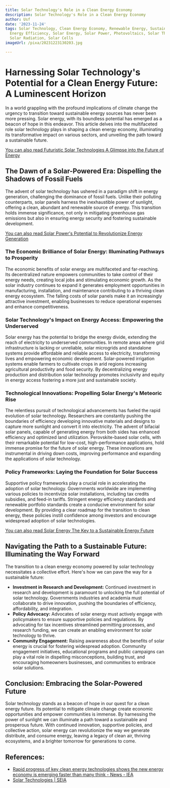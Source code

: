 ```yaml
---
title: Solar Technology's Role in a Clean Energy Economy
description: Solar Technology's Role in a Clean Energy Economy
author: Usf
date: '2023-11-24'
tags: Solar Technology, Clean Energy Economy, Renewable Energy, Sustainable Energy,
  Energy Efficiency, Solar Energy, Solar Power, Photovoltaics, Solar Thermal Energy,
  Solar Radiation, Solar Cells
imageUrl: /pixa/20231223130203.jpg

---
```

# Harnessing Solar Technology's  Potential for a Clean Energy Future: A Luminescent Horizon

In a world grappling with the  profound implications of climate change the  urgency to transition toward sustainable energy sources has never been  more pressing. Solar energy, with its boundless potential has emerged as a  beacon of hope in this endeavor. This article delves into the multifaceted role solar technology plays in shaping a clean energy economy, illuminating its transformative impact on various sectors,  and unveiling  the path  toward a sustainable future.

[You can also read Futuristic Solar Technologies A Glimpse into the Future of Energy](Futuristic%20Solar%20Technologies%20A%20Glimpse%20into%20the%20Future%20of%20Energy)


## The  Dawn of a Solar-Powered Era: Dispelling the Shadows of Fossil Fuels

The advent of solar technology has ushered in  a paradigm shift in energy  generation, challenging  the dominance of fossil fuels.  Unlike  their polluting counterparts, solar panels harness the inexhaustible power of sunlight,  offering a clean,  abundant and renewable source of energy. This transition holds immense significance, not only in mitigating greenhouse gas emissions but also in ensuring energy security and fostering sustainable development.

[You can also read Solar Power's Potential to Revolutionize  Energy Generation](Solar%20Power%27s%20Potential%20to%20Revolutionize%20Energy%20Generation)


### The Economic  Brilliance of Solar Energy: Illuminating Pathways  to Prosperity

The economic benefits of solar energy are multifaceted and far-reaching. Its decentralized nature empowers communities to take control of their energy needs,  creating local jobs and stimulating economic growth.  As the solar industry continues to expand it generates employment opportunities in manufacturing, installation, and maintenance contributing to a thriving clean energy ecosystem. The falling  costs of  solar panels make it an  increasingly attractive investment, enabling businesses  to reduce operational expenses and enhance competitiveness.

### Solar Technology's Impact on Energy Access: Empowering the Underserved

Solar energy has the potential to bridge the energy divide, extending  the reach of electricity to  underserved communities. In remote areas where grid infrastructure  is lacking or unreliable, solar microgrids and standalone systems  provide affordable and reliable access to electricity, transforming lives and empowering economic development. Solar-powered  irrigation systems enable  farmers to cultivate crops in arid regions increasing agricultural productivity and food security. By decentralizing energy  production and distribution solar technology promotes inclusivity  and equity in energy access fostering a more just and sustainable society.

### Technological Innovations: Propelling  Solar Energy's  Meteoric Rise

The relentless pursuit of technological advancements has fueled the rapid evolution of solar  technology. Researchers  are constantly pushing the boundaries of efficiency developing innovative materials  and designs to capture more sunlight and convert it into electricity. The advent of bifacial  solar panels,  capable of generating energy from both sides has enhanced efficiency and optimized land utilization. Perovskite-based solar cells,  with their remarkable potential for low-cost, high-performance applications, hold immense  promise for the future of solar energy. These innovations are instrumental in driving down costs, improving performance and expanding the  applications of solar technology.

### Policy  Frameworks: Laying the  Foundation  for Solar Success

Supportive policy frameworks  play a  crucial role in accelerating the adoption of solar technology. Governments worldwide are implementing various  policies to incentivize solar installations, including tax credits subsidies, and feed-in  tariffs. Stringent energy efficiency standards and renewable portfolio standards create  a  conducive environment for solar development. By  providing a clear roadmap for the transition to clean energy, these policies instill  confidence among investors and encourage widespread adoption of  solar technologies.

[You  can also read Solar Energy The Key  to a Sustainable  Energy Future](Solar%20Energy%20The%20Key%20to%20a%20Sustainable%20Energy%20Future)


## Navigating the Path to a Sustainable Future: Illuminating the Way Forward

The transition to a clean energy economy powered by solar technology necessitates a collective effort. Here's how we can pave the way for a sustainable future:

* **Investment  in Research and Development:** Continued investment in research and development is paramount to unlocking the full potential of solar technology. Governments industries and academia must collaborate to drive innovation, pushing the boundaries of efficiency, affordability, and integration.
* **Policy Advocacy:** Advocates of solar energy must actively engage  with policymakers to ensure supportive  policies and regulations. By advocating for tax incentives streamlined permitting processes, and research funding, we can create an enabling environment for solar technology to  thrive.
* **Community Engagement:** Raising awareness  about  the benefits of  solar energy is crucial for fostering widespread adoption. Community engagement initiatives,  educational programs and public campaigns can play a vital role in dispelling misconceptions,  building trust, and  encouraging homeowners businesses, and communities to embrace solar solutions.

## Conclusion: Embracing the Solar-Powered Future

Solar technology stands as  a beacon  of  hope in our quest for a clean energy future. Its potential to mitigate climate change create economic opportunities and empower communities is immense. By harnessing the power of sunlight we  can illuminate a path  toward a sustainable and prosperous future. With continued  innovation, supportive policies, and collective action, solar energy  can revolutionize  the way we generate distribute, and consume  energy, leaving a legacy of clean  air, thriving ecosystems, and a brighter tomorrow for generations to come.

## References:
- [Rapid progress of key clean energy technologies shows the new energy economy is emerging faster than many think - News - IEA](https://www.iea.org/news/rapid-progress-of-key-clean-energy-technologies-shows-the-new-energy-economy-is-emerging-faster-than-many-think)
- [Solar Technologies | SEIA](https://www.seia.org/initiatives/solar-technologies)
